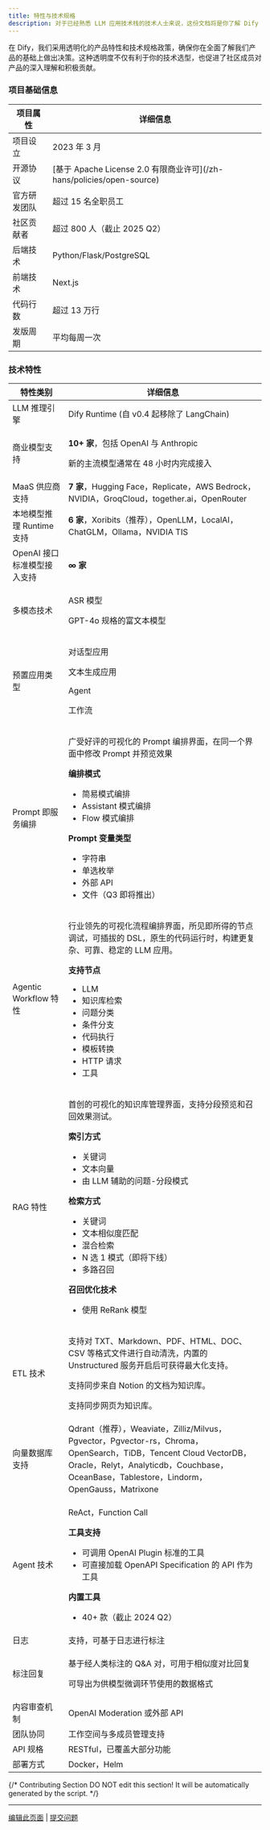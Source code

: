 ```yaml
---
title: 特性与技术规格
description: 对于已经熟悉 LLM 应用技术栈的技术人士来说，这份文档将是你了解 Dify 独特优势的捷径。让你能够明智地比较和选择，甚至向同事和朋友推荐。
---
```


<Info>
在 Dify，我们采用透明化的产品特性和技术规格政策，确保你在全面了解我们产品的基础上做出决策。这种透明度不仅有利于你的技术选型，也促进了社区成员对产品的深入理解和积极贡献。
</Info>

### 项目基础信息

<table>
  <thead>
    <tr>
      <th>项目属性</th>
      <th>详细信息</th>
    </tr>
  </thead>
  <tbody>
    <tr>
      <td>项目设立</td>
      <td>2023 年 3 月</td>
    </tr>
    <tr>
      <td>开源协议</td>
      <td>[基于 Apache License 2.0 有限商业许可](/zh-hans/policies/open-source)</td>
    </tr>
    <tr>
      <td>官方研发团队</td>
      <td>超过 15 名全职员工</td>
    </tr>
    <tr>
      <td>社区贡献者</td>
      <td>超过 800 人（截止 2025 Q2）</td>
    </tr>
    <tr>
      <td>后端技术</td>
      <td>Python/Flask/PostgreSQL</td>
    </tr>
    <tr>
      <td>前端技术</td>
      <td>Next.js</td>
    </tr>
    <tr>
      <td>代码行数</td>
      <td>超过 13 万行</td>
    </tr>
    <tr>
      <td>发版周期</td>
      <td>平均每周一次</td>
    </tr>
  </tbody>
</table>

### 技术特性

<table>
  <thead>
    <tr>
      <th>特性类别</th>
      <th>详细信息</th>
    </tr>
  </thead>
  <tbody>
    <tr>
      <td>LLM 推理引擎</td>
      <td>Dify Runtime (自 v0.4 起移除了 LangChain)</td>
    </tr>
    <tr>
      <td>商业模型支持</td>
      <td><p><strong>10+ 家</strong>，包括 OpenAI 与 Anthropic</p><p>新的主流模型通常在 48 小时内完成接入</p></td>
    </tr>
    <tr>
      <td>MaaS 供应商支持</td>
      <td><strong>7 家</strong>，Hugging Face，Replicate，AWS Bedrock，NVIDIA，GroqCloud，together.ai，OpenRouter</td>
    </tr>
    <tr>
      <td>本地模型推理 Runtime 支持</td>
      <td><strong>6 家</strong>，Xoribits（推荐），OpenLLM，LocalAI，ChatGLM，Ollama，NVIDIA TIS</td>
    </tr>
    <tr>
      <td>OpenAI 接口标准模型接入支持</td>
      <td><strong>∞ 家</strong></td>
    </tr>
    <tr>
      <td>多模态技术</td>
      <td>
        <p>ASR 模型</p>
        <p>GPT-4o 规格的富文本模型</p>
      </td>
    </tr>
    <tr>
      <td>预置应用类型</td>
      <td>
        <p>对话型应用</p>
        <p>文本生成应用</p>
        <p>Agent</p>
        <p>工作流</p>
      </td>
    </tr>
    <tr>
      <td>Prompt 即服务编排</td>
      <td>
        <p>广受好评的可视化的 Prompt 编排界面，在同一个界面中修改 Prompt 并预览效果</p>
        <p><strong>编排模式</strong></p>
        <ul>
          <li>简易模式编排</li>
          <li>Assistant 模式编排</li>
          <li>Flow 模式编排</li>
        </ul>
        <p><strong>Prompt 变量类型</strong></p>
        <ul>
          <li>字符串</li>
          <li>单选枚举</li>
          <li>外部 API</li>
          <li>文件（Q3 即将推出）</li>
        </ul>
      </td>
    </tr>
    <tr>
      <td>Agentic Workflow 特性</td>
      <td>
        <p>行业领先的可视化流程编排界面，所见即所得的节点调试，可插拔的 DSL，原生的代码运行时，构建更复杂、可靠、稳定的 LLM 应用。</p>
        <p><strong>支持节点</strong></p>
        <ul>
          <li>LLM</li>
          <li>知识库检索</li>
          <li>问题分类</li>
          <li>条件分支</li>
          <li>代码执行</li>
          <li>模板转换</li>
          <li>HTTP 请求</li>
          <li>工具</li>
        </ul>
      </td>
    </tr>
    <tr>
      <td>RAG 特性</td>
      <td>
        <p>首创的可视化的知识库管理界面，支持分段预览和召回效果测试。</p>
        <p><strong>索引方式</strong></p>
        <ul>
          <li>关键词</li>
          <li>文本向量</li>
          <li>由 LLM 辅助的问题-分段模式</li>
        </ul>
        <p><strong>检索方式</strong></p>
        <ul>
          <li>关键词</li>
          <li>文本相似度匹配</li>
          <li>混合检索</li>
          <li>N 选 1 模式（即将下线）</li>
          <li>多路召回</li>
        </ul>
        <p><strong>召回优化技术</strong></p>
        <ul>
          <li>使用 ReRank 模型</li>
        </ul>
      </td>
    </tr>
    <tr>
      <td>ETL 技术</td>
      <td>
        <p>支持对 TXT、Markdown、PDF、HTML、DOC、CSV 等格式文件进行自动清洗，内置的 Unstructured 服务开启后可获得最大化支持。</p>
        <p>支持同步来自 Notion 的文档为知识库。</p>
        <p>支持同步网页为知识库。</p>
      </td>
    </tr>
    <tr>
      <td>向量数据库支持</td>
      <td>Qdrant（推荐），Weaviate，Zilliz/Milvus，Pgvector，Pgvector-rs，Chroma，OpenSearch，TiDB，Tencent Cloud VectorDB，Oracle，Relyt，Analyticdb，Couchbase，OceanBase，Tablestore，Lindorm，OpenGauss，Matrixone</td>
    </tr>
    <tr>
      <td>Agent 技术</td>
      <td>
        <p>ReAct，Function Call</p>
        <p><strong>工具支持</strong></p>
        <ul>
          <li>可调用 OpenAI Plugin 标准的工具</li>
          <li>可直接加载 OpenAPI Specification 的 API 作为工具</li>
        </ul>
        <p><strong>内置工具</strong></p>
        <ul>
          <li>40+ 款（截止 2024 Q2）</li>
        </ul>
      </td>
    </tr>
    <tr>
      <td>日志</td>
      <td>支持，可基于日志进行标注</td>
    </tr>
    <tr>
      <td>标注回复</td>
      <td>
        <p>基于经人类标注的 Q&A 对，可用于相似度对比回复</p>
        <p>可导出为供模型微调环节使用的数据格式</p>
      </td>
    </tr>
    <tr>
      <td>内容审查机制</td>
      <td>OpenAI Moderation 或外部 API</td>
    </tr>
    <tr>
      <td>团队协同</td>
      <td>工作空间与多成员管理支持</td>
    </tr>
    <tr>
      <td>API 规格</td>
      <td>RESTful，已覆盖大部分功能</td>
    </tr>
    <tr>
      <td>部署方式</td>
      <td>Docker，Helm</td>
    </tr>
  </tbody>
</table>

{/*
Contributing Section
DO NOT edit this section!
It will be automatically generated by the script.
*/}

---

[编辑此页面](https://github.com/langgenius/dify-docs/edit/main/zh-hans/getting-started/readme/features-and-specifications.mdx) | [提交问题](https://github.com/langgenius/dify-docs/issues/new?title=文档问题%3A%20res-and-specificati&body=%23%23%20问题描述%0A%3C%21--%20请简要描述您发现的问题%20--%3E%0A%0A%23%23%20页面链接%0Ahttps%3A%2F%2Fgithub.com%2Flanggenius%2Fdify-docs%2Fblob%2Fmain%2Fzh-hans/getting-started/readme%2Ffeatures-and-specifications.mdx%0A%0A%23%23%20建议修改%0A%3C%21--%20如果有具体的修改建议，请在此说明%20--%3E%0A%0A%3C%21--%20感谢您对文档质量的关注！%20--%3E)

